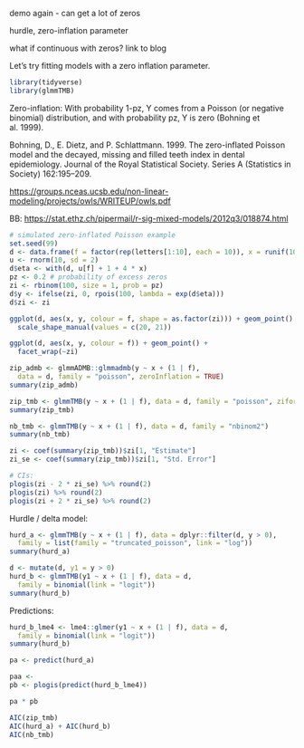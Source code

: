 
demo again - can get a lot of zeros

hurdle, zero-inflation parameter

what if continuous with zeros? link to blog

Let's try fitting models with a zero inflation parameter.

```r
library(tidyverse)
library(glmmTMB)
```

Zero-inflation: With probability 1-pz, Y comes from a Poisson (or negative binomial) distribution, and with probability pz, Y is zero (Bohning et al. 1999).

Bohning, D., E. Dietz, and P. Schlattmann. 1999. The zero-inflated Poisson model and the decayed, missing and filled teeth index in dental epidemiology. Journal of the Royal Statistical Society. Series A (Statistics in Society) 162:195–209.

<https://groups.nceas.ucsb.edu/non-linear-modeling/projects/owls/WRITEUP/owls.pdf>

BB: <https://stat.ethz.ch/pipermail/r-sig-mixed-models/2012q3/018874.html>
```r
# simulated zero-inflated Poisson example
set.seed(99)
d <- data.frame(f = factor(rep(letters[1:10], each = 10)), x = runif(100))
u <- rnorm(10, sd = 2)
d$eta <- with(d, u[f] + 1 + 4 * x)
pz <- 0.2 # probability of excess zeros
zi <- rbinom(100, size = 1, prob = pz)
d$y <- ifelse(zi, 0, rpois(100, lambda = exp(d$eta)))
d$zi <- zi

ggplot(d, aes(x, y, colour = f, shape = as.factor(zi))) + geom_point() +
  scale_shape_manual(values = c(20, 21))

ggplot(d, aes(x, y, colour = f)) + geom_point() +
  facet_wrap(~zi)
```

```r
zip_admb <- glmmADMB::glmmadmb(y ~ x + (1 | f), 
  data = d, family = "poisson", zeroInflation = TRUE)
summary(zip_admb)
```

```r
zip_tmb <- glmmTMB(y ~ x + (1 | f), data = d, family = "poisson", ziformula = ~ 1)
summary(zip_tmb)
```

```r
nb_tmb <- glmmTMB(y ~ x + (1 | f), data = d, family = "nbinom2")
summary(nb_tmb)
```


```r
zi <- coef(summary(zip_tmb))$zi[1, "Estimate"]
zi_se <- coef(summary(zip_tmb))$zi[1, "Std. Error"]

# CIs:
plogis(zi - 2 * zi_se) %>% round(2)
plogis(zi) %>% round(2)
plogis(zi + 2 * zi_se) %>% round(2)
```

Hurdle / delta model:

```r
hurd_a <- glmmTMB(y ~ x + (1 | f), data = dplyr::filter(d, y > 0), 
  family = list(family = "truncated_poisson", link = "log"))
summary(hurd_a)
```

```r
d <- mutate(d, y1 = y > 0)
hurd_b <- glmmTMB(y1 ~ x + (1 | f), data = d, 
  family = binomial(link = "logit"))
summary(hurd_b)
```

Predictions:

```r
hurd_b_lme4 <- lme4::glmer(y1 ~ x + (1 | f), data = d, 
  family = binomial(link = "logit"))
summary(hurd_b)

pa <- predict(hurd_a)

paa <- 
pb <- plogis(predict(hurd_b_lme4))

pa * pb
```

```r
AIC(zip_tmb)
AIC(hurd_a) + AIC(hurd_b)
AIC(nb_tmb)
```
